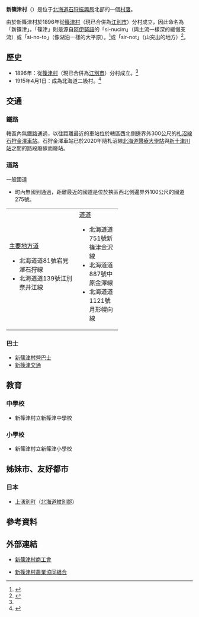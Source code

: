 {{日本町村
| 自治體名=新篠津
| 町村=村
| 圖像=[[File:Roadside_Station_Shinshinotsu.jpg|240px]]
| 圖像說明=[[道之驛|道之驛]]新篠津（[[新篠津溫泉|新篠津溫泉]]達布之湯浴場）
| 町村章=[[File:Symbol_of_Shinshinotsu,_Hokkaido.svg|100px]]
| 日文原名=新篠津村
| 平假名=しんしのつむら
| 羅馬字拼音=Shinshinotsu-mura
| 都道府縣=北海道
| 支廳=石狩振興局
| 郡=石狩郡
| 編號=01304-8
| 面積=78.24
| 邊界未定=
| 人口=3,805
| 統計時間=2007年12月31日
| 自治體=[[江別市|江別市]]、[[當別町|當別町]]、[[岩見澤市|岩見澤市]]、[[月形町|月形町]]
| 樹=[[花楸|花楸]]
| 花={{Tsl|ja|ハナショウブ|日本花菖蒲}}
| 鳥=
| 其他象徵物=
| 其他象徵=
| 首長=[[東出輝一|東出輝一]]
| 郵遞區號=068-1192
| 所在地=石狩郡新篠津村第47線北13番地<br>[[File:Shinshinotsu-villageoffice.JPG|210px]]
| 電話號碼=126-57-2111
| 外部連結={{url|http://www.vill.shinshinotsu.hokkaido.jp/}}
| 經度=
| 緯度=
| 地圖=[[File:Shinshinotsu_in_Ishikari_Subprefecture.gif|250px]]
| 註記=人口：[http://www.pref.hokkaido.lg.jp/sk/tuk/900brr/index.htm 北海道官方網頁]
}}
'''新篠津村'''（{{jpn|j=新篠津村|hg=しんしのつむら|rm=Shinshinotsu mura|f=y}}）是位于[[北海道|北海道]][[石狩振興局|石狩振興局]]北部的一個[[村落|村落]]。

由於新篠津村於1896年從[[篠津村|篠津村]]（現已合併為[[江別市|江別市]]）分村成立，因此命名為「新篠津」。「篠津」則是源自[[阿伊努語|阿伊努語]]的「si-nucim」（與主流一樣深的緩慢支流）或「si-no-to」（像湖泊一樣的大平原）。<ref name="brief">{{Cite web| url=http://www.vill.shinshinotsu.hokkaido.jp/header/intro.html| title=村的介紹| publisher=新篠津村公所| accessdate=2008年3月8日| language=ja| archive-date=2012年3月7日| archive-url=https://web.archive.org/web/20120307215739/http://www.vill.shinshinotsu.hokkaido.jp/header/intro.html| dead-url=no}}</ref>或「sir-not」（山突出的地方）<ref>{{Cite web|url=http://www.pref.hokkaido.lg.jp/ks/ass/grp/6170P.pdf|title=アイヌ語地名リスト|accessdate=2017-08-16|author=北海道庁|date=|publisher=北海道庁|archive-date=2018-04-17|archive-url=https://web.archive.org/web/20180417012545/http://www.pref.hokkaido.lg.jp/ks/ass/grp/6170P.pdf|dead-url=no}}</ref>。

==歷史==
* 1896年：從[[篠津村|篠津村]]（現已合併為[[江別市|江別市]]）分村成立。<ref name="brief"/> 
* 1915年4月1日：成為北海道二級村。<ref>{{Cite web|url=http://homepage1.nifty.com/ishato/tiri/sityoson/01hokkai/01_hokkai11.htm#isikari |title=市町村的變遷 - 北海道［道央・道南］ |publisher=ISSIE |accessdate=2008年3月8日 |language=ja |deadurl=yes |archiveurl=https://web.archive.org/web/20090930122953/http://homepage1.nifty.com/ishato/tiri/sityoson/01hokkai/01_hokkai11.htm |archivedate=2009年9月30日 }}</ref>

==交通==
===鐵路===
轄區內無鐵路通過，以往距離最近的車站位於轄區西北側邊界外300公尺的[[札沼線|札沼線]][[石狩金澤車站|石狩金澤車站]]。石狩金澤車站已於2020年隨札沼線[[北海道醫療大學站|北海道醫療大學站]]與[[新十津川站|新十津川站]]之間的路段廢線而廢站。

===道路===
;一般國道
* 町內無國到通過，距離最近的國道是位於挾區西北側邊界外100公尺的國道275號。

{| width="60%"
|-----
| valign="top" width="50%" |
;[[主要地方道|主要地方道]]
* 北海道道81號岩見澤石狩線
* 北海道道139號江別奈井江線
| valign="top" |
;[[都道府縣道|道道]]
* 北海道道751號新篠津金沢線
* 北海道道887號中原金澤線
* 北海道道1121號月形幌向線
|}

===巴士===
* [[新篠津村營巴士|新篠津村營巴士]]
* [[新篠津交通|新篠津交通]]

==教育==
===中學校===
* 新篠津村立新篠津中學校
===小學校===
* 新篠津村立新篠津小學校

==姊妹市、友好都市==
===日本===
* [[上湧別町|上湧別町]]（[[北海道|北海道]][[紋別郡|紋別郡]]）

==參考資料==
{{reflist}}

==外部連結==
{{commonscat|Shinshinotsu, Hokkaido}}
* {{Ja icon}}[http://www.shinshinotsu.jp/ 新篠津村商工會]
* {{Ja icon}}[https://web.archive.org/web/20080220163511/http://www.ja-shinshinotsu.jp/ 新篠津村農業協同組合]

{{石狩支廳}}
{{Authority control}}